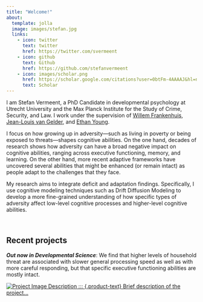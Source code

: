 ```yaml
---
title: "Welcome!"
about:
  template: jolla
  image: images/stefan.jpg
  links:
    - icon: twitter
      text: twitter
      href: https://twitter.com/svermeent
    - icon: github
      text: Github
      href: https://github.com/stefanvermeent
    - icon: images/scholar.png
      href: https://scholar.google.com/citations?user=0btFm-4AAAAJ&hl=nl&oi=ao
      text: Scholar
---
```


I am Stefan Vermeent, a PhD Candidate in developmental psychology at Utrecht University and the Max Planck Institute for the Study of Crime, Security, and Law. I work under the supervision of [Willem Frankenhuis](http://www.willem.maartenfrankenhuis.nl/), [Jean-Louis van Gelder](https://www.mpg.de/13777765/crime-security-law-van-gelder), and [Ethan Young](https://www.ethan-young.com/).

I focus on how growing up in adversity---such as living in poverty or being exposed to threats---shapes cognitive abilities. On the one hand, decades of research shows how adversity can have a broad negative impact on cognitive abilities, ranging across executive functioning, memory, and learning. On the other hand, more recent adaptive frameworks have uncovered several abilities that might be enhanced (or remain intact) as people adapt to the challenges that they face.

My research aims to integrate deficit and adaptation findings. Specifically, I use cognitive modeling techniques such as Drift Diffusion Modeling to develop a more fine-grained understanding of how specific types of adversity affect low-level cognitive processes and higher-level cognitive abilities.

<br>

## Recent projects

***Out now in Developmental Science***: We find that higher levels of household threat are associated with slower general processing speed as well as with more careful responding, but that specific executive functioning abilities are mostly intact.

<a href="https://doi.org/10.1111/desc.13478" class="product-link">

::: product-box
![Project Image Description](images/recent1.png){.img} ::: {.product-text} Brief description of the project...
:::

</a>
